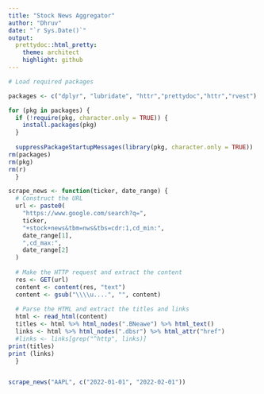 ```yaml
---
title: "Stock News Aggregator"
author: "Dhruv"
date: "`r Sys.Date()`"
output:
  prettydoc::html_pretty:
    theme: architect
    highlight: github
---
```



<!-- ``` -->
<!-- You can include code snippets of languages other than R, but note that -->
<!-- the block header has no curly brackets around the language name. -->

<!-- ```cpp -->
<!-- // [[Rcpp::export]] -->
<!-- NumericVector timesTwo(NumericVector x) { -->
<!--     return x * 2; -->
<!-- } -->
<!-- ``` -->

<!-- Please visit the [development page](https://github.com/yixuan/prettydoc/) of the  -->
<!-- `prettydoc` package for latest updates and news. Comments, bug reports and -->
<!-- pull requests are always welcome. -->

```r
# Load required packages

packages <- c("dplyr", "lubridate", "httr","prettydoc","httr","rvest")

for (pkg in packages) {
  if (!require(pkg, character.only = TRUE)) {
    install.packages(pkg)
  }
  
  suppressPackageStartupMessages(library(pkg, character.only = TRUE))
rm(packages)
rm(pkg)
rm(r)
  }
```
```r
scrape_news <- function(ticker, date_range) {
  # Construct the URL
  url <- paste0(
    "https://www.google.com/search?q=",
    ticker,
    "+stock+news&tbm=nws&tbs=cdr:1,cd_min:",
    date_range[1],
    ",cd_max:",
    date_range[2]
  )
  
  # Make the HTTP request and extract the content
  res <- GET(url)
  content <- content(res, "text")
  content <- gsub("\\\\u....", "", content)
  
  # Parse the HTML and extract the titles and links
  html <- read_html(content)
  titles <- html %>% html_nodes(".BNeawe") %>% html_text()
  links <- html %>% html_nodes(".dbsr") %>% html_attr("href")
  #links <- links[grep("^http", links)]
print(titles)
print (links)
  }


scrape_news("AAPL", c("2022-01-01", "2022-02-01"))
```

